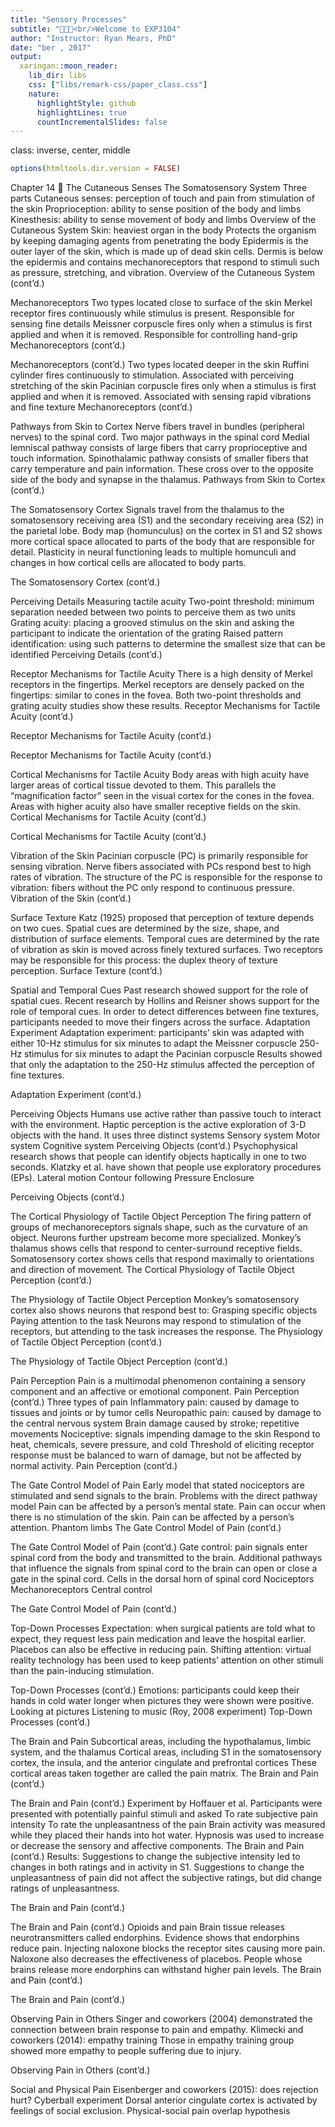 ```yaml
---
title: "Sensory Processes"
subtitle: "📕🔬📓<br/>Welcome to EXP3104"
author: "Instructor: Ryan Mears, PhD"
date: "ber , 2017"
output:
  xaringan::moon_reader:
    lib_dir: libs
    css: ["libs/remark-css/paper_class.css"]
    nature:
      highlightStyle: github
      highlightLines: true
      countIncrementalSlides: false
---
```

class: inverse, center, middle

```r
options(htmltools.dir.version = FALSE)
```

Chapter 14 
The Cutaneous Senses
The Somatosensory System
Three parts
Cutaneous senses: perception of touch and pain from stimulation of the skin
Proprioception: ability to sense position of the body and limbs
Kinesthesis: ability to sense movement of body and limbs
Overview of the Cutaneous System
Skin: heaviest organ in the body
Protects the organism by keeping damaging agents from penetrating the body
Epidermis is the outer layer of the skin, which is made up of dead skin cells.
Dermis is below the epidermis and contains mechanoreceptors that respond to stimuli such as pressure, stretching, and vibration.
Overview of the Cutaneous System (cont'd.)


Mechanoreceptors
Two types located close to surface of the skin
Merkel receptor fires continuously while stimulus is present.
Responsible for sensing fine details
Meissner corpuscle fires only when a stimulus is first applied and when it is removed.
Responsible for controlling hand-grip
Mechanoreceptors (cont'd.)


Mechanoreceptors (cont'd.)
Two types located deeper in the skin
Ruffini cylinder fires continuously to stimulation.
Associated with perceiving stretching of the skin
Pacinian corpuscle fires only when a stimulus is first applied and when it is removed.
Associated with sensing rapid vibrations and fine texture
Mechanoreceptors (cont'd.)


Pathways from Skin to Cortex
Nerve fibers travel in bundles (peripheral nerves) to the spinal cord.
Two major pathways in the spinal cord
Medial lemniscal pathway consists of large fibers that carry proprioceptive and touch information.
Spinothalamic pathway consists of smaller fibers that carry temperature and pain information.
These cross over to the opposite side of the body and synapse in the thalamus.
Pathways from Skin to Cortex (cont'd.)


The Somatosensory Cortex
Signals travel from the thalamus to the somatosensory receiving area (S1) and the secondary receiving area (S2) in the parietal lobe.
Body map (homunculus) on the cortex in S1 and S2 shows more cortical space allocated to parts of the body that are responsible for detail.
Plasticity in neural functioning leads to multiple homunculi and changes in how cortical cells are allocated to body parts.

The Somatosensory Cortex (cont'd.)



Perceiving Details
Measuring tactile acuity
Two-point threshold: minimum separation needed between two points to perceive them as two units
Grating acuity: placing a grooved stimulus on the skin and asking the participant to indicate the orientation of the grating
Raised pattern identification: using such patterns to determine the smallest size that can be identified
Perceiving Details (cont'd.)


Receptor Mechanisms for Tactile Acuity
There is a high density of Merkel receptors in the fingertips.
Merkel receptors are densely packed on the fingertips: similar to cones in the fovea.
Both two-point thresholds and grating acuity studies show these results.
Receptor Mechanisms for Tactile Acuity (cont'd.)


Receptor Mechanisms for Tactile Acuity (cont'd.)


Receptor Mechanisms for Tactile Acuity (cont'd.)


Cortical Mechanisms for Tactile Acuity
Body areas with high acuity have larger areas of cortical tissue devoted to them.
This parallels the “magnification factor” seen in the visual cortex for the cones in the fovea.
Areas with higher acuity also have smaller receptive fields on the skin.
Cortical Mechanisms for Tactile Acuity (cont'd.)



Cortical Mechanisms for Tactile Acuity (cont'd.)



Vibration of the Skin
Pacinian corpuscle (PC) is primarily responsible for sensing vibration.
Nerve fibers associated with PCs respond best to high rates of vibration.
The structure of the PC is responsible for the response to vibration: fibers without the PC only respond to continuous pressure.
Vibration of the Skin (cont'd.)


Surface Texture
Katz (1925) proposed that perception of texture depends on two cues.
Spatial cues are determined by the size, shape, and distribution of surface elements.
Temporal cues are determined by the rate of vibration as skin is moved across finely textured surfaces.
Two receptors may be responsible for this process: the duplex theory of texture perception.
Surface Texture (cont'd.)


Spatial and Temporal Cues
Past research showed support for the role of spatial cues.
Recent research by Hollins and Reisner shows support for the role of temporal cues.
In order to detect differences between fine textures, participants needed to move their fingers across the surface.
Adaptation Experiment
Adaptation experiment: participants’ skin was adapted with either
10-Hz stimulus for six minutes to adapt the Meissner corpuscle
250-Hz stimulus for six minutes to adapt the Pacinian corpuscle
Results showed that only the adaptation to the 250-Hz stimulus affected the perception of fine textures.

Adaptation Experiment (cont'd.)



Perceiving Objects
Humans use active rather than passive touch  to interact with the environment.
Haptic perception is the active exploration of 3-D objects with the hand.
It uses three distinct systems
Sensory system
Motor system
Cognitive system
Perceiving Objects (cont'd.)
Psychophysical research shows that people can identify objects haptically in one to two seconds.
Klatzky et al. have shown that people use exploratory procedures (EPs).
Lateral motion
Contour following
Pressure
Enclosure

Perceiving Objects (cont'd.)



The Cortical Physiology of Tactile Object Perception
The firing pattern of groups of mechanoreceptors signals shape, such as the curvature of an object.
Neurons further upstream become more specialized.
Monkey’s thalamus shows cells that respond to center-surround receptive fields.
Somatosensory cortex shows cells that respond maximally to orientations and direction of movement.
The Cortical Physiology of Tactile Object Perception (cont'd.)


The Physiology of Tactile Object Perception
Monkey’s somatosensory cortex also shows neurons that respond best to:
Grasping specific objects
Paying attention to the task
Neurons may respond to stimulation of the receptors, but attending to the task increases the response.
The Physiology of Tactile Object Perception (cont'd.)


The Physiology of Tactile Object Perception (cont'd.)




Pain Perception
Pain is a multimodal phenomenon containing a sensory component and an affective or emotional component.
Pain Perception (cont'd.)
Three types of pain
Inflammatory pain: caused by damage to tissues and joints or by tumor cells
Neuropathic pain: caused by damage to the central nervous system
Brain damage caused by stroke; repetitive movements
Nociceptive: signals impending damage to the skin
Respond to heat, chemicals, severe pressure, and cold
Threshold of eliciting receptor response must be balanced to warn of damage, but not be affected by normal activity.
Pain Perception (cont'd.)



The Gate Control Model of Pain
Early model that stated nociceptors are stimulated and send signals to the brain.
Problems with the direct pathway model
Pain can be affected by a person’s mental state.
Pain can occur when there is no stimulation of the skin.
Pain can be affected by a person’s attention.
Phantom limbs
The Gate Control Model of Pain (cont'd.)


The Gate Control Model of Pain (cont'd.)
Gate control: pain signals enter spinal cord from the body and transmitted to the brain.
Additional pathways that influence the signals from spinal cord to the brain can open or close a gate in the spinal cord.
Cells in the dorsal horn of spinal cord
Nociceptors
Mechanoreceptors
Central control


The Gate Control Model of Pain (cont'd.)



Top-Down Processes
Expectation: when surgical patients are told what to expect, they request less pain medication and leave the hospital earlier.
Placebos can also be effective in reducing pain.
Shifting attention: virtual reality technology has been used to keep patients’ attention on other stimuli than the pain-inducing stimulation.

Top-Down Processes (cont'd.)
Emotions: participants could keep their hands in cold water longer when pictures they were shown were positive.
Looking at pictures
Listening to music (Roy, 2008 experiment)
Top-Down Processes (cont'd.)



The Brain and Pain
Subcortical areas, including the hypothalamus, limbic system, and the thalamus
Cortical areas, including S1 in the somatosensory cortex, the insula, and the anterior cingulate and prefrontal cortices
These cortical areas taken together are called the pain matrix.
The Brain and Pain (cont'd.)


The Brain and Pain (cont'd.)
Experiment by Hoffauer et al.
Participants were presented with potentially painful stimuli and asked
To rate subjective pain intensity
To rate the unpleasantness of the pain
Brain activity was measured while they placed their hands into hot water.
Hypnosis was used to increase or decrease the sensory and affective components.
The Brain and Pain (cont'd.)
Results:
Suggestions to change the subjective intensity led to changes in both ratings and in activity in S1.
Suggestions to change the unpleasantness of pain did not affect the subjective ratings, but did change ratings of unpleasantness.

The Brain and Pain (cont'd.)



The Brain and Pain (cont'd.)
Opioids and pain
Brain tissue releases neurotransmitters called endorphins.
Evidence shows that endorphins reduce pain.
Injecting naloxone blocks the receptor sites causing more pain.
Naloxone also decreases the effectiveness of placebos.
People whose brains release more endorphins can withstand higher pain levels.
The Brain and Pain (cont'd.)


The Brain and Pain (cont'd.)


Observing Pain in Others
Singer and coworkers (2004) demonstrated the connection between brain response to pain and empathy.
Klimecki and coworkers (2014): empathy training
Those in empathy training group showed more empathy to people suffering due to injury.

Observing Pain in Others (cont'd.)



Social and Physical Pain
Eisenberger and coworkers (2015): does rejection hurt?
Cyberball experiment
Dorsal anterior cingulate cortex is activated by feelings of social exclusion.
Physical-social pain overlap hypothesis


 

